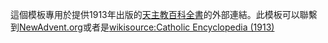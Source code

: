 <includeonly><!-- 在這裡加入模板的保護標識 --></includeonly><noinclude>{{Documentation subpage}}</noinclude>
<!-- 在本行下編輯模板說明 -->
這個模板專用於提供1913年出版的[[天主教百科全書]]的外部連結。此模板可以聯繫到[http://www.newadvent.org/cathen/index.html NewAdvent.org]或者是[[wikisource:Catholic Encyclopedia (1913)]]
<!-- ===Usage===
Full template with available options is shown below. if "wstitle" is set "title" and "url" are ignored. If "wstitle" or "url" are set then id is ignored.

<pre>
{{CathEncy
 | wstitle =
 | id = 
 | url = 
 | title =
 | author = 
 | first = 
 | last = 
 | authorlink = 
 | accessdate =
 | page =
 | pages =
 | ref =
 | short =
 | noicon =
}}
</pre>

===Examples===
Example using wstitle (wikisource):
*{{CathEncy
 | wstitle    = Ecclesiastical Heraldry 
 | author     = A. C. Fox-Davies
 | first =   
 | last = 
 | authorlink = Arthur Charles Fox-Davies
}}

<pre>
{{CathEncy
 | wstitle    = Ecclesiastical Heraldry       <- for page at wikisource
 | author     = A. C. Fox-Davies              <- optional
 | first =                                    <- alternate form for author
 | last = 
 | authorlink = Arthur Charles Fox-Davies     <- optional, presumes author
}}
</pre>

Example using id (newadvent.org):
*{{CathEncy
 | id         = 07243a 
 | title      = Ecclesiastical heraldry
 | author     = A. C. Fox-Davies
 | first =   
 | last = 
 | authorlink = Arthur Charles Fox-Davies
 | accessdate = 2006-09-01
}}

<pre>
{{CathEncy
 | id         = 07243a                        <- for page at newadvent.org
 | title      = Ecclesiastical heraldry       <- for the Catholic Encyclopedia article name
 | author     = A. C. Fox-Davies              <- optional
 | first =                                    <- alternate form for author
 | last = 
 | authorlink = Arthur Charles Fox-Davies     <- optional, presumes author
 | accessdate = 2006-09-01
}}
</pre>

Example using url (could point to any source of the page):
*{{CathEncy
 | url         = http://en.wikisource.org/wiki/Catholic_Encyclopedia_%281913%29/Ecclesiastical_Heraldry
 | title      = Ecclesiastical heraldry
 | author     = A. C. Fox-Davies
 | first =   
 | last = 
 | authorlink = Arthur Charles Fox-Davies
 | accessdate = 2006-09-01
}}

<pre>
{{CathEncy
 | url        = http://en.wikisource.org/wiki/Catholic_Encyclopedia_%281913%29/Ecclesiastical_Heraldry
 | title      = Ecclesiastical heraldry       <- for the Catholic Encyclopedia article name
 | author     = A. C. Fox-Davies              <- optional
 | first =                                    <- alternate form for author
 | last = 
 | authorlink = Arthur Charles Fox-Davies     <- optional, presumes author
 | accessdate = 2006-09-01
}}
</pre>

There is also a short form which might be appear in a "Notes" section. This should only be used if the full form is given in a different section. Example using wstitle:

*{{CathEncy | wstitle = Ecclesiastical Heraldry | short = yes }}

<pre>
{{CathEncy | wstitle = Ecclesiastical Heraldry  | short = yes }}
</pre>

The <code>noicon</code> option is useful when the citation appears in a Wikisource-inline list and <code>wstitle</code> is being used, for example:

* {{Wikisource-inline|list=
** {{CathEncy|wstitle=Cain|noicon=x}}
** {{CathEncy|wstitle=Abel (1)|noicon=x|short=yes}}
}}

<pre>
* {{Wikisource-inline|list=
** {{CathEncy|wstitle=Cain|noicon=x}}
** {{CathEncy|wstitle=Abel (1)|noicon=x|short=yes}}
}}
</pre>

===See also===
* {{tl|Catholic Encyclopedia poster}} can be placed in the external links section when a Catholic Encyclopedia article has information relevant to the Wikipedia article but is not cited in the article.
* {{tl|Catholic}} similar functionality to this template, but precedes the citation with an attribution message (see [[WP:PLAGIARISM]])
* {{tl|Cite encyclopedia}} The standard citation template called by this specialised citation template.

<includeonly>

== 使用方法 ==

== 範例 ==

== 注意事项 ==

== 參見 ==

== 给模板编辑者的说明 ==
=== 模板结构 ===
=== 实现方法 ===
=== 编辑注意 === --><includeonly>
<!-- 本行下加入模板的分類 -->

</includeonly>